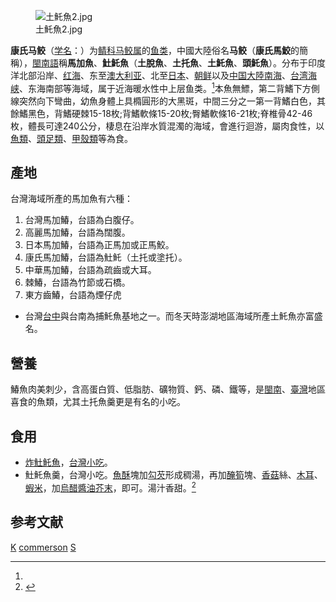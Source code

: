 {{Speciesbox 
| taxon = Scomberomorus commerson
| status = NT
| status_system = IUCN3.1
| image = Sccom u0.gif
| authority = Lacepede, 1800<ref name='id8200'>{{cite web| url =http://www.bioinfo.cn/db05/BjdwSpecies.php?action=view&id=8200| title =康氏马鲛| work =中国动物物种编目数据库| publisher =中国科学院微生物研究所| author =中国科学院动物研究所| accessdate =2009-04-16| deadurl =yes| archiveurl =https://web.archive.org/web/20160305002737/http://www.bioinfo.cn/db05/BjdwSpecies.php?action=view&id=8200| archivedate =2016-03-05}}</ref>
| synonyms = *''Scomberomorus commersoni''<ref>[http://fishdb.sinica.edu.tw/chi/species.php?id=382495 "''Scomberomorus commerson''"] {{Wayback|url=http://fishdb.sinica.edu.tw/chi/species.php?id=382495 |date=20191002012253 }}, 台灣魚類資料庫.</ref>
}}
[[File:土魠魚2.jpg|thumb]]

'''康氏马鲛'''（[[学名|学名]]：{{lang|la|''Scomberomorus commerson''}}）为[[鲭科|鲭科]][[马鲛属|马鲛属]]的[[鱼类|鱼类]]，中國大陸俗名'''马鲛'''（'''康氏馬鮫'''的簡稱），[[閩南語|閩南語]]稱'''馬加魚'''、'''𩵚魠魚'''（'''土脫魚'''、'''土托魚'''、'''土魠魚'''、'''頭魠魚'''）。分布于印度洋北部沿岸、[[红海|红海]]、东至[[澳大利亚|澳大利亚]]、北至[[日本|日本]]、[[朝鲜|朝鲜]]以及[[中国大陸|中国大陸]][[南海|南海]]、[[台湾海峡|台湾海峡]]、东海南部等海域，属于近海暖水性中上层鱼类。<ref name='id8200'/>本魚無鰾，第二背鰭下方側線突然向下彎曲，幼魚身體上具橢圓形的大黑斑，中間三分之一第一背鰭白色，其餘鰭黑色，背鰭硬棘15-18枚;背鰭軟條15-20枚;臀鰭軟條16-21枚;脊椎骨42-46枚，體長可達240公分，棲息在沿岸水質混濁的海域，會進行迴游，屬肉食性，以[[魚類|魚類]]、[[頭足類|頭足類]]、[[甲殼類|甲殼類]]等為食。

==產地==
台灣海域所產的馬加魚有六種：
# 台灣馬加鰆，台語為白腹仔。
# 高麗馬加鰆，台語為闊腹。
# 日本馬加鰆，台語為正馬加或正馬鮫。
# 康氏馬加鰆，台語為𩵚魠（土托或塗托）。
# 中華馬加鰆，台語為疏齒或大耳。
# 棘鰆，台語為竹節或石橋。
# 東方齒鰆，台語為煙仔虎
*台灣[[台中|台中]]與台南為捕{{僻字|𩵚|左「魚」右「土」}}魠魚基地之一。而冬天時澎湖地區海域所產土魠魚亦富盛名。

==營養==
鰆魚肉美刺少，含高蛋白質、低脂肪、礦物質、鈣、磷、鐵等，是[[閩南|閩南]]、[[臺灣|臺灣]]地區喜食的魚類，尤其土托魚羹更是有名的小吃。

==食用==
*[[炸𩵚魠魚|炸𩵚魠魚]]，[[台灣小吃|台灣小吃]]。
*𩵚魠魚羹，台灣小吃。[[魚酥|魚酥]]塊加[[勾芡|勾芡]]形成稠湯，再加[[醃|醃]][[筍|筍]]塊、[[香菇|香菇]]絲、[[木耳|木耳]]、[[蝦米|蝦米]]，加[[烏醋|烏醋]][[醬油|醬油]][[芥末|芥末]]，即可。湯汁香甜。<ref>{{Cite web |url=http://nrch.culture.tw/twpedia.aspx?id=16018 |title=𩵚魠魚羹 - 台灣大百科全書 |access-date=2015-11-04 |archive-date=2019-07-12 |archive-url=https://web.archive.org/web/20190712214017/http://nrch.culture.tw/twpedia.aspx?id=16018 |dead-url=no }}</ref>

== 参考文献 ==
{{reflist}}

{{Wikispecies|Scomberomorus commerson}}
{{Taxonbar|from=Q1521298}}

[[Category:食用魚|K]]
[[Category:马鲛属|commerson]]
[[Category:1800年描述的鱼类|S]]